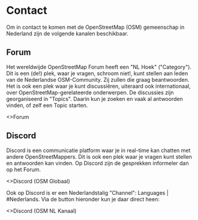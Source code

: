 # Contact

Om in contact te komen met de OpenStreetMap (OSM) gemeenschap in Nederland zijn de volgende kanalen beschikbaar.

## Forum

Het wereldwijde OpenStreetMap Forum heeft een &quot;NL Hoek&quot; (&quot;Category&quot;). Dit is een (de!) plek, waar je vragen, schroom niet!, kunt stellen aan leden van de Nederlandse OSM-Community.
Zij zullen die graag beantwoorden.
Het is ook een plek waar je kunt discussiëren, uiteraard ook internationaal, over OpenStreetMap-gerelateerde onderwerpen.
De discussies zijn georganiseerd in &quot;Topics&quot;. Daarin kun je zoeken en vaak al antwoorden vinden, of zelf een Topic starten.

<ExternalButton href="https://community.openstreetmap.org/c/communities/nl/43">
  <div className="flex gap-2 items-center">
    <SiDiscourse />
    <>Forum</>
  </div>
</ExternalButton>

## Discord

Discord is een communicatie platform waar je in real-time kan chatten met andere
OpenStreetMappers. Dit is ook een plek waar je vragen kunt stellen en
antwoorden kan vinden. Op Discord zijn de gesprekken informeler dan op het Forum.

<ExternalButton href="https://discord.gg/openstreetmap">
  <div className="flex gap-2 items-center">
    <SiDiscord />
    <>Discord (OSM Globaal)</>
  </div>
</ExternalButton>

Ook op Discord is er een Nederlandstalig &quot;Channel&quot;: Languages | #Nederlands. Via de button hieronder kun je daar direct heen:

<ExternalButton href="https://discord.com/channels/413070382636072960/805079423505661993">
  <div className="flex gap-2 items-center">
    <SiDiscord />
    <>Discord (OSM NL Kanaal)</>
  </div>
</ExternalButton>
